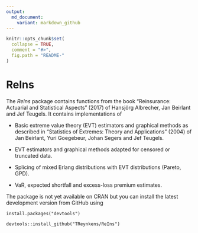 ```yaml
---
output:
  md_document:
    variant: markdown_github
---
```


<!-- README.md is generated from README.Rmd. Please edit that file -->

```r
knitr::opts_chunk$set(
  collapse = TRUE,
  comment = "#>",
  fig.path = "README-"
)
```

# ReIns

The *ReIns* package contains functions from the book "Reinsurance: Actuarial and Statistical Aspects" (2017) of Hansjörg Albrecher, Jan Beirlant and Jef Teugels.
It contains implementations of

* Basic extreme value theory (EVT) estimators and graphical methods as described in "Statistics of Extremes: Theory and Applications" (2004) of Jan Beirlant, Yuri Goegebeur, Johan Segers and Jef Teugels.

* EVT estimators and graphical methods adapted for censored or truncated data.

* Splicing of mixed Erlang distributions with EVT distributions (Pareto, GPD).


* VaR, expected shortfall and excess-loss premium estimates.

The package is not yet available on CRAN but you can install the latest development version from GitHub using

```
install.packages("devtools")

devtools::install_github("TReynkens/ReIns")
```
